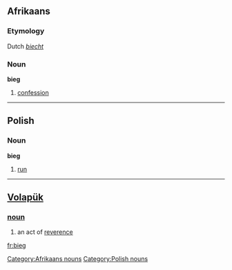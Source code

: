 ==Afrikaans==
===Etymology===
Dutch ''[[biecht]]''
===Noun===
'''bieg'''

#[[confession]]

[[Category:Afrikaans nouns]]

----

==Polish==
===Noun===
'''bieg'''

#[[run]]

[[Category:Polish nouns]]

----

== [[Volapük]] == 
=== [[noun]] === 
# an act of [[reverence]]

[[fr:bieg]]